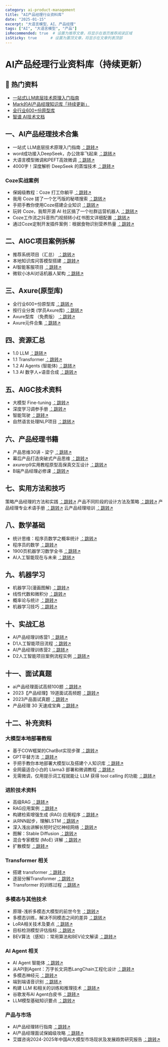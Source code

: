 ```yaml
---
category: ai-product-management
title: "AI产品经理行业资料库"
date: "2025-01-15"
excerpt: "大语言模型、AI、产品经理"
tags: ["AI", "大语言模型", "产品"]
isRecommended: true  # 设置为推荐文章，将显示在首页推荐阅读区域
isSticky: true      # 设置为置顶文章，将显示在文章列表顶部
---
```


# AI产品经理行业资料库（持续更新）

## 🧭 热门资料

- [一站式LLM底层技术原理入门指南](https://v11enp9ok1h.feishu.cn/wiki/Af76wZbh4i4YvtkOkDvc56D2nZc?from=from_copylink)
- [Mark的AI产品经理知识库「持续更新」](https://qqs7y1hozd1.feishu.cn/wiki/QnPwwpKgKiGpFCkUrs7ciMIbnff?from=from_copylink)
- [全行业600+份原型库](https://v11enp9ok1h.feishu.cn/wiki/Hu6FwzWwliWUn1kqfpOcw1GqnIh?from=from_copylink)
- [智谱 AI技术文档](https://v11enp9ok1h.feishu.cn/wiki/QpWrw9QNEijBODkLkIScc2RLnVc)

## 一、AI产品经理技术合集

 - 一站式 LLM底层技术原理入门指南  [：跳转↗](https://v11enp9ok1h.feishu.cn/wiki/Af76wZbh4i4YvtkOkDvc56D2nZc?from=from_copylink) 
 - word成功接入DeepSeek，办公效率飞起来  [：跳转↗](https://cxywj6dlvfj.feishu.cn/wiki/NJAwwFfvQiTXZ9ko1nKcsOO4nMh?from=from_copylink) 
 - 大语言模型微调和PEFT高效微调  [：跳转↗](https://v11enp9ok1h.feishu.cn/wiki/SxHtw2z62iGfF9kukHLcZsAynng?from=from_copylink) 
 - 4000字！深度解析 DeepSeek 的蒸馏技术  [：跳转↗](https://cxywj6dlvfj.feishu.cn/wiki/EZe9wGp96iY5pHkedapcWRQfnSg?from=from_copylink) 

### Coze实战案例


- 保姆级教程：Coze 打工你躺平  [：跳转↗](https://v11enp9ok1h.feishu.cn/wiki/GGW4wQIe1i2KMnk6plnc9ErFnzh?from=from_copylink) 
- 我用 Coze 搓了一个乞丐版的秘塔搜索  [：跳转↗](https://v11enp9ok1h.feishu.cn/wiki/M5pywDTZVirlf6k64wucWiMannf?from=from_copylink) 
- 手把手教你使用Coze搭建企业知识  [：跳转↗](https://v11enp9ok1h.feishu.cn/wiki/BGLOw52WjivlzhkYaoScIYOKnCh?from=from_copylink) 
- 玩转 Coze，我帮开源 AI 社区搞了一个社群运营机器人  [：跳转↗](https://v11enp9ok1h.feishu.cn/wiki/L447w2qoDizElDkOfIYcnfUDnLc?from=from_copylink) 
- Coze工作流之抖音热门视频转小红书图文详细配置  [：跳转↗](https://v11enp9ok1h.feishu.cn/wiki/Zp2lwHSUCisqTWkHkj6cJFRunZg?from=from_copylink) 
- 通过Coze定制开发插件案例：根据食物识别营养热量  [：跳转↗](https://v11enp9ok1h.feishu.cn/wiki/ZhoVwQVpHi7YpVk97y0clozznsp?from=from_copylink) 

## 二、AIGC项目案例拆解



- 推荐系统项目（汇总）  [：跳转↗](https://v11enp9ok1h.feishu.cn/wiki/PfOswllfhiLxOgkpxDVcxj3HnQe?from=from_copylink) 
- 本地知识库问答模型搭建  [：跳转↗](https://v11enp9ok1h.feishu.cn/wiki/QIXYw1E9xi8OR9kO09bcwmXInzf?from=from_copylink) 
- AI智能客服项目  [：跳转↗](https://v11enp9ok1h.feishu.cn/wiki/MLbkwMFaAiRKMRkOr1rcmt9Gnad?from=from_copylink) 
- 微软小冰AI对话机器人架构  [：跳转↗](https://v11enp9ok1h.feishu.cn/wiki/HsapwBFRkihwtxkSj8AcDvC5nlg?from=from_copylink) 

## 三、Axure(原型库)



- 全行业600+份原型库  [：跳转↗](https://v11enp9ok1h.feishu.cn/wiki/Hu6FwzWwliWUn1kqfpOcw1GqnIh) 
- 按行业分类 (学员Axure库)  [：跳转↗](https://v11enp9ok1h.feishu.cn/wiki/Hu6FwzWwliWUn1kqfpOcw1GqnIh?from=from_copylink) 
- Axure型库 （免费版）  [：跳转↗](https://v11enp9ok1h.feishu.cn/docx/HrRad7usCogQb3xQvvWcErG5nYe?from=from_copylink) 
- Axure元件合集  [：跳转↗](https://v11enp9ok1h.feishu.cn/wiki/OvzqwOClriflbgkM5eCcgesNnYb?from=from_copylink) 

## 四、资源汇总



- 1.0 LLM  [：跳转↗](https://v11enp9ok1h.feishu.cn/wiki/NMTIwXXvliZCNZkMa5Dc1gCDnwc?from=from_copylink) 
- 1.1 Transformer  [：跳转↗](https://v11enp9ok1h.feishu.cn/wiki/Bw9EwkAENilPDOkMxFAcUhTwnnh?from=from_copylink) 
- 1.2 AI Agents (智能体)  [：跳转↗](https://v11enp9ok1h.feishu.cn/wiki/QY7WwsQDmicKbNkQFaac6vpEnbd?from=from_copylink) 
- 1.3 AI 数字人+语音合成  [：跳转↗](https://v11enp9ok1h.feishu.cn/wiki/UMqmwyTCYibgDDkUuOrcou3fnFG?from=from_copylink) 

## 五、AIGC技术资料



- 大模型 Fine-tuning  [：跳转↗](https://fvs5jdswun.feishu.cn/docx/HkOsdmChOor5hGx6GbzcWgNtntd?from=from_copylink) 
- 深度学习调参手册  [：跳转↗](https://v11enp9ok1h.feishu.cn/wiki/Xir9bFw8vooIhZxoBvVclnHwnN0) 
- 智能驾驶  [：跳转↗](https://v11enp9ok1h.feishu.cn/wiki/OH2bwaMJ4iwLPZkgGJfc4I3BnCh?from=from_copylink) 
- 自然语言处理NLP项目  [：跳转↗](https://v11enp9ok1h.feishu.cn/wiki/XLiUwEm7qidr0EkkMdyceMeHnnd?from=from_copylink) 

## 六、产品经理书籍



- 产品思维30讲 - 梁宁  [：跳转↗](https://v11enp9ok1h.feishu.cn/wiki/Ul0Mbf0IGoIxmVxJr55cAYk8nbb) 
- 幕后产品打造突破式产品思维  [：跳转↗](https://v11enp9ok1h.feishu.cn/wiki/MbpBb0WSEoVQqRxOE3DcyYOtnXe) 
- axurerp9实用教程原型高保真交互设计  [：跳转↗](https://v11enp9ok1h.feishu.cn/wiki/N81XbFf6ZokzJlxBHAecFhObnLh) 
- B端产品经理必修课  [：跳转↗](https://v11enp9ok1h.feishu.cn/wiki/S9IPbqcf1oFGdBxeGwCcKcE3ntf) 

## 七、实用方法和技巧



 策略产品经理的方法和实践  [：跳转↗](https://v11enp9ok1h.feishu.cn/wiki/QrNYbSgJKo0w4SxJLhgcto2pnce) 
 产品不同阶段的设计方法及策略  [：跳转↗](https://v11enp9ok1h.feishu.cn/wiki/CtJCbSIW4oy0QmxswcQc19WcnWb) 
 产品经理专业术语手册  [：跳转↗](https://v11enp9ok1h.feishu.cn/wiki/NqQbbEzrco6A4Ixg5lQckUbynvc) 
 云产品经理培训  [：跳转↗](https://v11enp9ok1h.feishu.cn/wiki/A4i2bgXf6oysQSxgXXGcSeDHnFb) 

## 八、数学基础



- 统计思维：程序员数学之概率统计  [：跳转↗](https://v11enp9ok1h.feishu.cn/wiki/YQ4rb9ieUoO57DxOEMQc6b1Gnee) 
- 程序员的数学  [：跳转↗](https://v11enp9ok1h.feishu.cn/wiki/CUMEbJStnocIlwxudAocsCCZnxe) 
- 1900页机器学习数学全书  [：跳转↗](https://v11enp9ok1h.feishu.cn/wiki/W4zebxZN8orV8wx74I5cBFHLnmh) 
- AI人工智能现在与未来  [：跳转↗](https://v11enp9ok1h.feishu.cn/wiki/Uxunb4aAaoQcP8xoNsjcqB9InPc) 

## 九、机器学习



- 机器学习(漫画图解)  [：跳转↗](https://v11enp9ok1h.feishu.cn/wiki/TccebHA1io1i6pxPRBucxFYMnKg) 
- 线性代数和微积分  [：跳转↗](https://v11enp9ok1h.feishu.cn/wiki/F1pWb6PmYod4myxDJhrceoVynBf) 
- 概率论与统计  [：跳转↗](https://v11enp9ok1h.feishu.cn/wiki/YxJVb7kJwoUbMBxXWXYcbnNen8L) 
- 机器学习技巧  [：跳转↗](https://v11enp9ok1h.feishu.cn/wiki/LgjIbia6uozIINxAGnNc2C2Cn8b) 

## 十、实战汇总



- AI产品经理训练营1  [：跳转↗](https://v11enp9ok1h.feishu.cn/wiki/OSVQbGXnSoSoZAxOH7UcSgmJnfe) 
- D1人工智能项目流程  [：跳转↗](https://v11enp9ok1h.feishu.cn/wiki/JSbIbnT6DomS8bxdNpAc0I6bnpc) 
- AI产品经理训练营2  [：跳转↗](https://v11enp9ok1h.feishu.cn/wiki/Et9fbyByVoO9ZKxORCDcewNvnmc) 
- D2人工智能项目案例流程实例  [：跳转↗](https://v11enp9ok1h.feishu.cn/wiki/Bu92blydHokZjKxyOj5cDlOcnhe) 

## 十一、面试真题



- ai产品经理面试高频100题  [：跳转↗](https://v11enp9ok1h.feishu.cn/wiki/PbfgbQOesok4A5xJYxvcgUR2nLf) 
- 2023【产品经理】19道面试高频题  [：跳转↗](https://v11enp9ok1h.feishu.cn/wiki/IReZbu7hbotWJcxQlfBc8kpln5b) 
- 2023产品面试真题  [：跳转↗](https://v11enp9ok1h.feishu.cn/wiki/D2FYbxf2yoYPe6xRyCzccxrnnBf) 
- 产品经理 30 天速成宝典  [：跳转↗](https://v11enp9ok1h.feishu.cn/wiki/Jva8b1qqSojI29xkWXIcIp4onGd) 


## 十二、补充资料

### 大模型本地部署教程



- 基于COW框架的ChatBot实现步骤  [：跳转↗](https://v11enp9ok1h.feishu.cn/wiki/MaH1wC0VTi6S78k4tpDcDCx2nRd?from=from_copylink) 
- GPT平替方法  [：跳转↗](https://v11enp9ok1h.feishu.cn/wiki/BrcSwceI9iS0lekk2tdcvPSRnCb?from=from_copylink) 
- 手把手教你本地部署大模型以及搭建个人知识库  [：跳转↗](https://v11enp9ok1h.feishu.cn/wiki/SzmYwWr7CisXeektvZmcQmnBnmd?from=from_copylink) 
- 全网最适合小白的 Llama3 部署和微调教程  [：跳转↗](https://v11enp9ok1h.feishu.cn/wiki/AECiwivlvi53GYkTryxcCz2HnGg?from=from_copylink) 
- 无需微调，仅用提示词工程就能让 LLM 获得 tool calling 的功能  [：跳转↗](https://v11enp9ok1h.feishu.cn/wiki/HnSDwHzQviRqgTkbJo1cLTv2nif?from=from_copylink) 

### 进阶技术资料


- 高级RAG  [：跳转↗](https://v11enp9ok1h.feishu.cn/wiki/NJnTwMDnjixnZOk3qJNcIMQEnVG?from=from_copylink) 
- RAG应用案例  [：跳转↗](https://v11enp9ok1h.feishu.cn/wiki/MeG6wxykuiPlRwkO84OcnefwnEc?from=from_copylink) 
- 构建检索增强生成 (RAG) 应用程序  [：跳转↗](https://v11enp9ok1h.feishu.cn/wiki/GGRmwRE2NipQI8kCSA9c4kcenoc?from=from_copylink) 
- 从RNN起步，理解LSTM  [：跳转↗](https://v11enp9ok1h.feishu.cn/wiki/ICP3wAUaDiWlRBkdcLBcKCkMnWd?from=from_copylink) 
- 深入浅出讲解长短时记忆神经网络  [：跳转↗](https://v11enp9ok1h.feishu.cn/wiki/ZNG8wF6CDiW6iOkBdpGcRcoYnnf?from=from_copylink) 
- 图解：Stable Diffusion  [：跳转↗](https://v11enp9ok1h.feishu.cn/wiki/W05QwH4MUi6DXKkwFbKc4fOgnQd?from=from_copylink) 
- 混合专家模型 (MoE) 详解  [：跳转↗](https://v11enp9ok1h.feishu.cn/wiki/YC1bwhcyJiQhuJksgO7cVKmqn8e?from=from_copylink) 
- 扩散模型  [：跳转↗](https://v11enp9ok1h.feishu.cn/wiki/D7CUw08iFiQ2INkpBWMcX0KEngb?from=from_copylink) 

### Transformer 相关



- 搭建 transformer  [：跳转↗](https://v11enp9ok1h.feishu.cn/wiki/EgkjwmrDEirn32koaLOc05SYnbc?from=from_copylink) 
- 逐层分解Transformer  [：跳转↗](https://v11enp9ok1h.feishu.cn/wiki/RbIpw8NJHijTJXkQAqncTmRunBQ?from=from_copylink) 
- Transformer 的训练过程  [：跳转↗](https://v11enp9ok1h.feishu.cn/wiki/OLtNwiwA2iUMYakQI0Hc0oEPnPe?from=from_copylink) 

### 多模态与其他技术



- 原理-浅析多模态大模型的前世今生  [：跳转↗](https://v11enp9ok1h.feishu.cn/wiki/SECDwGMH7i6DfXkDvOtcvbokn9e?from=from_copylink) 
- 多模态训练，解决不同模态之间的差异  [：跳转↗](https://v11enp9ok1h.feishu.cn/wiki/Z5Ngwt7zpi7Pt1kRPjjcgwxCnZe?from=from_copylink) 
- LoRA相关技术及要点  [：跳转↗](https://v11enp9ok1h.feishu.cn/wiki/UTOzwjQTliLhyYkfEmWcE4hYnSh?from=from_copylink) 
- 目标检测模型评估指标  [：跳转↗](https://v11enp9ok1h.feishu.cn/wiki/JH5Qww73Ni8qCskPFopcI3xynRg?from=from_copylink) 
- BEV算法（感知）：常用算法和BEV论文解读  [：跳转↗](https://v11enp9ok1h.feishu.cn/wiki/CLppw4v5EiXfjDkOY8IcBDQ5nyh?from=from_copylink) 

### AI Agent 相关



- AI Agent 智能体  [：跳转↗](https://v11enp9ok1h.feishu.cn/wiki/NHZqwdWDfiAiUkkxen0csABTn9e?from=from_copylink) 
- 从API到Agent：万字长文洞悉LangChain工程化设计  [：跳转↗](https://v11enp9ok1h.feishu.cn/wiki/HlBqwfA0Qi6QaEkBXs6cO0XqnIe?from=from_copylink) 
- 多模态神经元  [：跳转↗](https://v11enp9ok1h.feishu.cn/wiki/SgZYwDOmEistc7kPXv6c0aysnze?from=from_copylink) 
- 端到端语音识别  [：跳转↗](https://v11enp9ok1h.feishu.cn/wiki/IrN5wnOPOiYAC8k0lZTc6LIJnif?from=from_copylink) 
- 构建 LLM 和相关的训练和推理技术  [：跳转↗](https://v11enp9ok1h.feishu.cn/wiki/CPdyw9wPNirNOnkYY8lcQOqLnQh?from=from_copylink) 
- 谷歌发布AI Agent白皮书  [：跳转↗](https://www.kaggle.com/whitepaper-agents) 
- LLM模型基础知识要点  [：跳转↗](https://rwmynpnuc6v.feishu.cn/wiki/RvpSwRfmJi0n1LkkHH5cTGwHnLf?from=from_copylink) 

### 产品与市场



- AI产品经理转行指南  [：跳转↗](https://v11enp9ok1h.feishu.cn/wiki/Gde6bjw2CojcVOxRZ7Hchzsyn9c) 
- AI产品经理面试保姆级攻略  [：跳转↗](https://v11enp9ok1h.feishu.cn/wiki/Uto8bBQ2WoDvKaxQ5bDce4XynOf) 
- 艾媒咨询2024-2025年中国AI大模型市场现状及发展趋势研究报告  [：跳转↗](https://v11enp9ok1h.feishu.cn/wiki/ObP3biNQroirkkxUUJMcR9tKn2E) 



